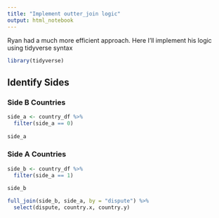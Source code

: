 ```yaml
---
title: "Implement outter_join logic"
output: html_notebook
---
```


Ryan had a much more efficient approach.  Here I'll implement his logic using tidyverse syntax

```r
library(tidyverse)
```


## Identify Sides 

### Side B Countries

```r
side_a <- country_df %>% 
  filter(side_a == 0)
  
side_a
```

### Side A Countries

```r
side_b <- country_df %>% 
  filter(side_a == 1)
  
side_b
```



```r
full_join(side_b, side_a, by = "dispute") %>% 
  select(dispute, country.x, country.y)
```

